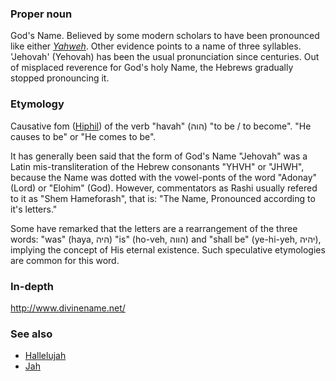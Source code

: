 ===Proper noun===
God's Name. Believed by some modern scholars to have been pronounced like either ''[[Yahweh]]''. Other evidence points to a name of three syllables. 'Jehovah' (Yehovah) has been the usual pronunciation since centuries. Out of misplaced reverence for God's holy Name, the Hebrews gradually stopped pronouncing it.


=== Etymology ===
Causative fom ([[Hiphil]]) of the verb "havah" (הוה) "to be / to become". "He causes to be" or "He comes to be".

It has generally been said that the form of God's Name "Jehovah" was a Latin mis-transliteration of the Hebrew consonants "YHVH" or "JHWH", because the Name was dotted with the vowel-ponts of the word "Adonay" (Lord) or "Elohim" (God).
However, commentators as Rashi usually refered to it as "Shem Hameforash", that is: "The Name, Pronounced according to it's letters."

Some have remarked that the letters are a rearrangement of the three words: "was" (haya, היה) "is" (ho-veh, הווה) and "shall be" (ye-hi-yeh, יהיה), implying the concept of His eternal existence.  Such speculative etymologies are common for this word. 

=== In-depth ===
http://www.divinename.net/

=== See also ===
*[[Hallelujah]]
*[[Jah]]